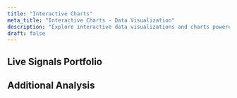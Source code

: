 ```yaml
---
title: "Interactive Charts"
meta_title: "Interactive Charts - Data Visualization"
description: "Explore interactive data visualizations and charts powered by Plotly.js"
draft: false
---
```



<div class="grid grid-cols-1 gap-6 lg:grid-cols-2">

<ChartDisplay
  client:only="react"
  title="Bitcoin Portfolio Value Comparison"
  category="Bitcoin Performance"
  description="Multi-strategy Bitcoin trading vs buy-and-hold approach from 2014-2025. Active strategy: $1,000 → $113,312 (11,231% return)."
  chartType="portfolio-value-comparison"
/>

<ChartDisplay
  client:only="react"
  title="Bitcoin Returns Comparison"
  category="Bitcoin Performance"
  description="Daily returns comparison: multi-strategy Bitcoin trading vs passive buy-and-hold showing day-to-day percentage changes over 3,960 days of market data."
  chartType="returns-comparison"
/>

<ChartDisplay
  client:only="react"
  title="Bitcoin Portfolio Drawdown Analysis"
  category="Bitcoin Risk Analysis"
  description="Bitcoin portfolio risk analysis showing drawdown periods. Maximum drawdown: 53.23% with 839-day recovery duration."
  chartType="portfolio-drawdowns"
/>

</div>

## Live Signals Portfolio

<div class="grid grid-cols-1 gap-6 lg:grid-cols-2">

<ChartDisplay
  client:only="react"
  title="Live Signals MFE/MAE Analysis"
  category="Live Trading Risk Analysis"
  description="Risk-reward analysis focusing on Maximum Favorable Excursion (MFE) and Maximum Adverse Excursion (MAE) with portfolio equity as context. Shows potential upside vs downside exposure in live trading."
  chartType="live-signals-equity-curve"
/>

<ChartDisplay
  client:only="react"
  title="Live Signals vs Market Benchmarks"
  category="Live Trading Performance Comparison"
  description="Comparative performance analysis showing live signals portfolio against major market benchmarks: SPY (S&P 500), QQQ (Nasdaq 100), and Bitcoin. All series normalized to 100% for relative performance comparison."
  chartType="live-signals-benchmark-comparison"
/>

<ChartDisplay
  client:only="react"
  title="Live Signals Drawdown Analysis"
  category="Live Trading Risk"
  description="Live portfolio drawdown periods showing risk management during real trading. Peak drawdown of $69.23 with successful recovery to profitability."
  chartType="live-signals-drawdowns"
/>

</div>

<div class="grid grid-cols-1 gap-6 lg:grid-cols-2">

<ChartDisplay
  client:only="react"
  title="Live Signals Weekly Candlestick Chart"
  category="Live Trading Technical Analysis"
  description="Weekly OHLC candlestick view of live signals equity performance. Aggregates daily equity data into weekly candles for technical analysis."
  chartType="live-signals-weekly-candlestick"
/>

<ChartDisplay
  client:only="react"
  title="Closed Position PnL Waterfall"
  category="Live Trading Individual Trades"
  description="Waterfall chart showing individual trade profits and losses from closed positions, sorted from highest to lowest PnL. Visualizes contribution of each trade to overall portfolio performance."
  chartType="trade-pnl-waterfall"
  frozenDate="2025-08-20"
/>

<ChartDisplay
  client:only="react"
  title="Position Cumulative PnL Time Series"
  category="Live Trading Positions"
  description="Multi-line time series showing cumulative PnL for each position, indexed to $0 at entry date. Shows closed positions data when no open positions are available (38 completed trades)."
  chartType="open-positions-pnl-timeseries"
  positionType="auto"
  frozenDate="2025-08-20"
/>

<ChartDisplay
  client:only="react"
  title="Position Cumulative PnL Time Series (Weekly)"
  category="Live Trading Positions"
  description="Weekly aggregated view of position PnL showing end-of-week cumulative values for each ticker. Shows closed positions data when no open positions are available, providing cleaner visualization of longer-term trends."
  chartType="open-positions-pnl-timeseries"
  timeframe="weekly"
  positionType="auto"
  frozenDate="2025-08-20"
/>

<ChartDisplay
  client:only="react"
  title="Open Position PnL Time Series (Indexed)"
  category="Live Trading Positions"
  description="Indexed view of position PnL showing cumulative values by position bar rather than date. Shows closed positions data when no open positions are available (38 completed trades), with each bar representing sequential position progression from entry onwards."
  chartType="open-positions-pnl-timeseries"
  timeframe="daily"
  indexed={true}
  positionType="open"
  frozenDate="2025-08-20"
/>

<ChartDisplay
  client:only="react"
  title="Closed Position PnL Performance"
  category="Live Trading Positions"
  description="Indexed view of position PnL showing cumulative values by position bar rather than date. Shows closed positions data when no open positions are available (38 completed trades), with each bar representing sequential position progression from entry onwards."
  chartType="closed-positions-pnl-timeseries"
  timeframe="daily"
  indexed={true}
  positionType="closed"
  frozenDate="2025-08-20"
/>

</div>

## Additional Analysis

<div class="grid grid-cols-1 gap-6">

<ChartDisplay
  client:only="react"
  title="Apple Price"
  category="Reference Data"
  description="Interactive chart showing Apple stock closing prices with current market data. Updated regularly from financial data sources."
  chartType="apple-price"
/>

<ChartDisplay
  client:only="react"
  title="Strategy Price"
  category="Reference Data"
  description="Interactive chart showing MicroStrategy stock closing prices with current market data. Updated regularly from financial data sources."
  chartType="mstr-price"
/>

<ChartDisplay
  client:only="react"
  title="XPEV vs NIO Stock Comparison"
  category="Electric Vehicle Stocks"
  description="Percentage-based comparison of Chinese EV leaders XPeng (XPEV) and NIO over the past year. Both series normalized to show relative performance from the starting price."
  chartType="xpev-nio-stock-price"
  samePercentageScale={true}
/>

</div>
